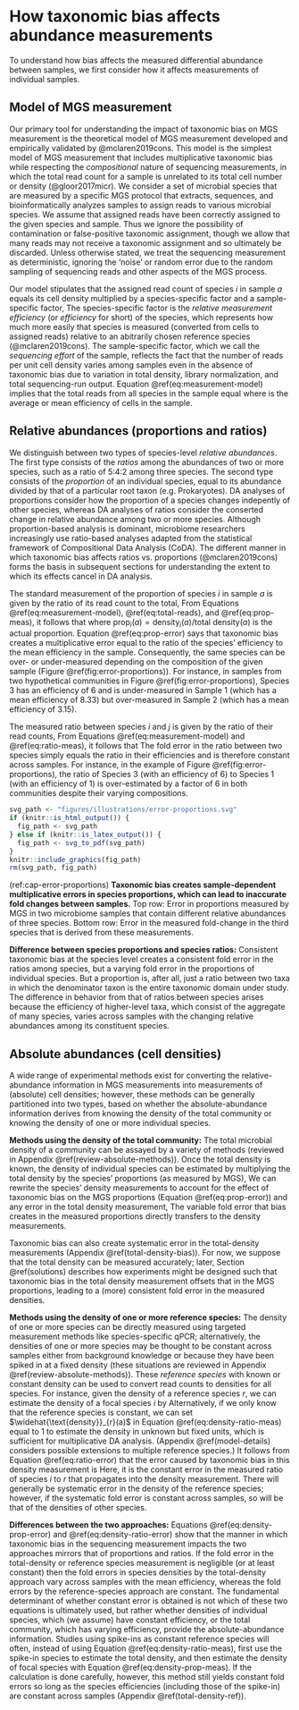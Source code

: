 # How taxonomic bias affects abundance measurements {#abundance-measurement}

To understand how bias affects the measured differential abundance between samples, we first consider how it affects measurements of individual samples.

## Model of MGS measurement

Our primary tool for understanding the impact of taxonomic bias on MGS measurement is the theoretical model of MGS measurement developed and empirically validated by @mclaren2019cons.
This model is the simplest model of MGS measurement that includes multiplicative taxonomic bias while respecting the *compositional* nature of sequencing measurements, in which the total read count for a sample is unrelated to its total cell number or density (@gloor2017micr).
We consider a set of microbial species that are measured by a specific MGS protocol that extracts, sequences, and bioinformatically analyzes samples to assign reads to various microbial species.
We assume that assigned reads have been correctly assigned to the given species and sample.
Thus we ignore the possibility of contamination or false-positive taxonomic assignment, though we allow that many reads may not receive a taxonomic assignment and so ultimately be discarded.
Unless otherwise stated, we treat the sequencing measurement as deterministic, ignoring the 'noise' or random error due to the random sampling of sequencing reads and other aspects of the MGS process.

Our model stipulates that the assigned read count of species $i$ in sample $a$ equals its cell density multiplied by a species-specific factor and a sample-specific factor,
\begin{align}
  (\#eq:measurement-model)
  \text{reads}_{i}(a)
  = \text{density}_{i}(a) \quad \cdot
    \underbrace{\text{efficiency}_{i}}_{\substack{\text{species specific,} \\  \text{sample independent}}}
    \cdot \quad
    \underbrace{\text{sequencing effort}(a)}_{\substack{\text{species independent,} \\  \text{sample specific}}}.
\end{align}
The species-specific factor is the *relative measurement efficiency* (or *efficiency* for short) of the species, which represents how much more easily that species is measured (converted from cells to assigned reads) relative to an abitrarily chosen reference species (@mclaren2019cons).
The sample-specific factor, which we call the *sequencing effort* of the sample, reflects the fact that the number of reads per unit cell density varies among samples even in the absence of taxonomic bias due to variation in total density, library normalization, and total sequencing-run output.
Equation \@ref(eq:measurement-model) implies that the total reads from all species in the sample equal
\begin{align}
  (\#eq:total-reads)
  \text{total reads}(a)
    = \text{total density}(a) \cdot \text{mean efficiency}(a) \cdot \text{sequencing effort}(a),
\end{align}
where 
\begin{align}
  (\#eq:mean-efficiency)
  \text{mean efficiency}(a) 
  \equiv \frac{\sum_{j}\text{density}_j(a)\cdot \text{efficiency}_j}{\text{total density}(a)}
\end{align}
is the average or mean efficiency of cells in the sample.

## Relative abundances (proportions and ratios)

We distinguish between two types of species-level *relative abundances*.
The first type consists of the *ratios* among the abundances of two or more species, such as a ratio of 5:4:2 among three species.
The second type consists of the *proportion* of an individual species, equal to its abundance divided by that of a particular root taxon (e.g. Prokaryotes).
DA analyses of proportions consider how the proportion of a species changes indepently of other species, whereas DA analyses of ratios consider the conserted change in relative abundance among two or more species.
Although proportion-based analysis is dominant, microbiome researchers increasingly use ratio-based analyses adapted from the statistical framework of Compositional Data Analysis (CoDA).
The different manner in which taxonomic bias affects ratios vs. proportions (@mclaren2019cons) forms the basis in subsequent sections for understanding the extent to which its effects cancel in DA analysis.

The standard measurement of the proportion of species $i$ in sample $a$ is given by the ratio of its read count to the total,
\begin{align}
  (\#eq:prop-meas)
  \widehat{\text{prop}}_{i}(a) = \frac{\text{reads}_i(a)}{\text{total reads}(a)}.
\end{align}
From Equations \@ref(eq:measurement-model), \@ref(eq:total-reads), and \@ref(eq:prop-meas), it follows that
\begin{align}
  (\#eq:prop-error)
  \widehat{\text{prop}}_{i}(a)
  &= \text{prop}_{i}(a) \cdot \frac{\text{efficiency}_{i}}{\text{mean efficiency}(a)},
\end{align}
where $\text{prop}_{i}(a) = \text{density}_{i}(a) / \text{total density}(a)$ is the actual proportion.
Equation \@ref(eq:prop-error) says that taxonomic bias creates a multiplicative error equal to the ratio of the species' efficiency to the mean efficiency in the sample.
Consequently, the same species can be over- or under-measured depending on the composition of the given sample (Figure \@ref(fig:error-proportions)).
For instance, in samples from two hypothetical communities in Figure \@ref(fig:error-proportions), Species 3 has an efficiency of 6 and is under-measured in Sample 1 (which has a mean efficiency of 8.33) but over-measured in Sample 2 (which has a mean efficiency of 3.15).

The measured ratio between species $i$ and $j$ is given by the ratio of their read counts, 
\begin{align}
  (\#eq:ratio-meas)
  \widehat{\text{ratio}}_{i/j}(a) = \frac{\text{reads}_i(a)}{\text{reads}_j(a)}.
\end{align}
From Equations \@ref(eq:measurement-model) and \@ref(eq:ratio-meas), it follows that 
\begin{align}
  (\#eq:ratio-error)
  \widehat{\text{ratio}}_{i/j}(a)
%  \frac{\text{reads}_{i}(a)}{\text{reads}_{j}(a)}
  &= \frac{\text{density}_{i}(a)}{\text{density}_{j}(a)} \cdot \frac{\text{efficiency}_{i}}{\text{efficiency}_{j}}.
\end{align}
The fold error in the ratio between two species simply equals the ratio in their efficiencies and is therefore constant across samples.
For instance, in the example of Figure \@ref(fig:error-proportions), the ratio of Species 3 (with an efficiency of 6) to Species 1 (with an efficiency of 1) is over-estimated by a factor of 6 in both communities despite their varying compositions.

<!-- begin figure -->

```r
svg_path <- "figures/illustrations/error-proportions.svg"
if (knitr::is_html_output()) {
  fig_path <- svg_path
} else if (knitr::is_latex_output()) {
  fig_path <- svg_to_pdf(svg_path)
}
knitr::include_graphics(fig_path)
rm(svg_path, fig_path)
```

(ref:cap-error-proportions) **Taxonomic bias creates sample-dependent multiplicative errors in species proportions, which can lead to inaccurate fold changes between samples.** Top row: Error in proportions measured by MGS in two microbiome samples that contain different relative abundances of three species. Bottom row: Error in the measured fold-change in the third species that is derived from these measurements.

<!-- end figure -->

**Difference between species proportions and species ratios:**
Consistent taxonomic bias at the species level creates a consistent fold error in the ratios among species, but a varying fold error in the proportions of individual species.
But a proportion is, after all, just a ratio between two taxa in which the denominator taxon is the entire taxonomic domain under study.
The difference in behavior from that of ratios between species arises because the efficiency of higher-level taxa, which consist of the aggregate of many species, varies across samples with the changing relative abundances among its constituent species.

## Absolute abundances (cell densities)

A wide range of experimental methods exist for converting the relative-abundance information in MGS measurements into measurements of (absolute) cell densities;
however, these methods can be generally partitioned into two types, based on whether the absolute-abundance information derives from knowing the density of the total community or knowing the density of one or more individual species.

**Methods using the density of the total community:**
The total microbial density of a community can be assayed by a variety of methods (reviewed in Appendix \@ref(review-absolute-methods)).
Once the total density is known, the density of individual species can be estimated by multiplying the total density by the species' proportions (as measured by MGS),
\begin{align}
  (\#eq:density-prop-meas)
  \widehat{\text{density}}_{i}(a) 
  &= \widehat{\text{prop}}_{i}(a) \cdot \widehat{\text{total density}}(a)
\\&= \text{reads}_{i}(a) \cdot \frac{\widehat{\text{total density}}(a)}{\text{total reads}(a)}.
\end{align}
We can rewrite the species' density measurements to account for the effect of taxonomic bias on the MGS proportions (Equation \@ref(eq:prop-error)) and any error in the total density measurement, 
\begin{align}
  (\#eq:density-prop-error)
  \widehat{\text{density}}_{i}(a) 
  = \text{density}_{i}(a) \cdot \frac{\text{efficiency}_{i}}{\text{mean efficiency}(a)} 
%  \cdot \frac{\widehat{\text{total density}}(a)}{\text{total density}(a)}.
  \cdot \begin{array}{c} \text{fold error in} \\ \widehat{\text{total density}}(a) \end{array}.
\end{align}
The variable fold error that bias creates in the measured proportions directly transfers to the density measurements.

Taxonomic bias can also create systematic error in the total-density measurements (Appendix \@ref(total-density-bias)).
For now, we suppose that the total density can be measured accurately; 
later, Section \@ref(solutions) describes how experiments might be designed such that taxonomic bias in the total density measurement offsets that in the MGS proportions, leading to a (more) consistent fold error in the measured densities.

**Methods using the density of one or more reference species:**
The density of one or more species can be directly measured using targeted measurement methods like species-specific qPCR; alternatively, the densities of one or more species may be thought to be constant across samples either from background knowledge or because they have been spiked in at a fixed density (these situations are reviewed in Appendix \@ref(review-absolute-methods)).
These _reference species_ with known or constant density can be used to convert read counts to densities for all species.
For instance, given the density of a reference species $r$, we can estimate the density of a focal species $i$ by 
\begin{align}
  (\#eq:density-ratio-meas)
%  \widehat{\text{density}}_{i}(a) = \frac{\text{reads}_{i}(a)}{\text{reads}_{r}(a)} \cdot \widehat{\text{density}}_{r}(a).
  \widehat{\text{density}}_{i}(a) = \text{reads}_{i}(a) \cdot \frac{\widehat{\text{density}}_{r}(a)}{\text{reads}_{r}(a)}.
\end{align}
Alternatively, if we only know that the reference species is constant, we can set $\widehat{\text{density}}_{r}(a)$ in Equation \@ref(eq:density-ratio-meas) equal to 1 to estimate the density in unknown but fixed units, which is sufficient for multiplicative DA analysis.
(Appendix \@ref(model-details) considers possible extensions to multiple reference species.)
It follows from Equation \@ref(eq:ratio-error) that the error caused by taxonomic bias in this density measurement is
\begin{align}
  (\#eq:density-ratio-error)
  \widehat{\text{density}}_{i}(a) 
  = \text{density}_{i}(a) \cdot \frac{\text{efficiency}_{i}}{\text{efficiency}_{r}} 
  \cdot \begin{array}{c} \text{fold error in} \\ \widehat{\text{density}_r}(a) \end{array}.
\end{align}
Here, it is the constant error in the measured ratio of species $i$ to $r$ that propagates into the density measurement.
There will generally be systematic error in the density of the reference species; however, if the systematic fold error is constant across samples, so will be that of the densities of other species.

<!-- NOTE: the above doesn't quite make sense for DNA spike-ins -->

**Differences between the two approaches:**
Equations \@ref(eq:density-prop-error) and \@ref(eq:density-ratio-error) show that the manner in which taxonomic bias in the sequencing measurement impacts the two approaches mirrors that of proportions and ratios.
If the fold error in the total-density or reference species measurement is negligible (or at least constant) then the fold errors in species densities by the total-density approach vary across samples with the mean efficiency, whereas the fold errors by the reference-species approach are constant. 
The fundamental determinant of whether constant error is obtained is not which of these two equations is ultimately used, but rather whether densities of individual species, which (we assume) have constant efficiency, or the total community, which has varying efficiency, provide the absolute-abundance information.
Studies using spike-ins as constant reference species will often, instead of using Equation \@ref(eq:density-ratio-meas), first use the spike-in species to estimate the total density, and then estimate the density of focal species with Equation \@ref(eq:density-prop-meas).
If the calculation is done carefully, however, this method still yields constant fold errors so long as the species efficiencies (including those of the spike-in) are constant across samples (Appendix \@ref(total-density-ref)).
